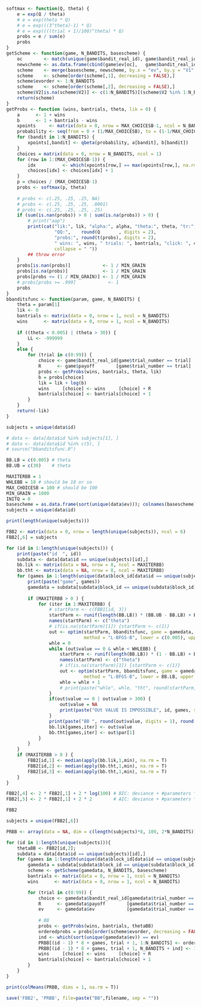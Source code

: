 ```r
softmax <- function(Q, theta) {
	e = exp(Q / theta)
	# e = exp(theta * Q)
	# e = exp(((3^theta)-1) * Q)
	# e = exp((((trial + 1)/100)^theta) * Q)
	probs = e / sum(e)
	probs
}
getScheme <- function(game, N_BANDITS, basescheme) {
	oc        <- match(unique(game$bandit_real_id), game$bandit_real_id) # trial numbers of first time choice for each bandit
	newscheme <- as.data.frame(cbind(game$ev[oc],   game$bandit_real_id[oc]))
	scheme    <- merge(basescheme, newscheme, by.x = "ev", by.y = "V1", all.x = T)
	scheme    <- scheme[order(scheme[,1], decreasing = FALSE),]
	scheme$evorder <- 1:N_BANDITS
	scheme    <- scheme[order(scheme[,2], decreasing = FALSE),]
	scheme$V2[is.na(scheme$V2)] <- c(1:N_BANDITS)[(scheme$V2 %in% 1:N_BANDITS) == F]
	return(scheme)
}
getProbs <- function (wins, bantrials, theta, lik = 0) {
	a 	   <- 1 + wins
	b      <- 1 + bantrials - wins
	xpoints 	<- matrix(data = 0, nrow = MAX_CHOICESB-1, ncol = N_BANDITS)
	probability <- seq(from = 0 + (1/MAX_CHOICESB), to = (1-1/MAX_CHOICESB), by = 1/MAX_CHOICESB)
	for (bandit in 1:N_BANDITS) {
		xpoints[,bandit] <- qbeta(probability, a[bandit], b[bandit])
	}
	choices = matrix(data = 0, nrow = N_BANDITS, ncol = 1) 
	for (row in 1:(MAX_CHOICESB-1)) {
		idx          <- which(xpoints[row,] == max(xpoints[row,], na.rm = TRUE))
		choices[idx] <- choices[idx] + 1
	}
	p = choices / (MAX_CHOICESB-1)
	probs <- softmax(p, theta)
	
	# probs <- c(.25, .25, .25, NA)
	# probs <- c(.25, .25, .25, .0001)
	# probs <- c(.25, .25, .25, .25)
	if (sum(is.nan(probs)) > 0 | sum(is.na(probs)) > 0) { 
		# print("aap")
		print(cat("lik:", lik, "alpha:", alpha, "theta:", theta, "tr:", trial,
				  "QQ:",    round(Q       , digits = 2),
				  "probs:", round(t(probs), digits = 2),
				  " wins: ", wins, " trials: ", bantrials, "click: ", choice,
				  collapse = " "))
		## throw error
	}
	probs[is.nan(probs)]            <- 1 / MIN_GRAIN
	probs[is.na(probs)]             <- 1 / MIN_GRAIN 
	probs[probs <= (1 / MIN_GRAIN)] <- 1 / MIN_GRAIN
	# probs[probs >= .999]            <- 1
	probs
}
bbanditsfunc <- function(param, game, N_BANDITS) {
	theta = param[1]
	lik <- 0 
	bantrials <- matrix(data = 0, nrow = 1, ncol = N_BANDITS) 
	wins      <- matrix(data = 0, nrow = 1, ncol = N_BANDITS) 
	
	if ((theta < 0.005) | (theta > 30)) {
		LL <- -999999	
	} 
	else {
		for (trial in c(0:99)) {
			choice <- game$bandit_real_id[game$trial_number == trial]
			R      <- game$payoff        [game$trial_number == trial]
			probs <- getProbs(wins, bantrials, theta, lik)
			b = probs[choice]
			lik = lik + log(b)
			wins     [choice] <- wins     [choice] + R
			bantrials[choice] <- bantrials[choice] + 1
		}
	}
	return(-lik)
}
```



```r
subjects = unique(data$id)

# data <- data[data$id %in% subjects[1], ]
# data <- data[data$id %in% c(5), ]
# source("bbanditsfunc.R") 

BB.LB = c(0.005) # theta
BB.UB = c(30)    # theta

MAXITERBB = 1
WHLEBB = 10 # should be 10 or so
MAX_CHOICESB = 100 # should be 100
MIN_GRAIN = 1000
INITQ = 0
basescheme = as.data.frame(sort(unique(data$ev))); colnames(basescheme)[1] <- "ev"
subjects = unique(data$id)
```


```r
print(length(unique(subjects)))

FBB2 <- matrix(data = 0, nrow = length(unique(subjects)), ncol = 6)
FBB2[,6] = subjects

for (id in 1:length(unique(subjects))) {  
	print(paste("id  ", id))
	subdata <- data[data$id == unique(subjects)[id],]
	bb.lik <- matrix(data = NA, nrow = 8, ncol = MAXITERBB) 
	bb.tht <- matrix(data = NA, nrow = 8, ncol = MAXITERBB) 
	for (games in 1:length(unique(data$block_id[data$id == unique(subjects)[id]]))) {
		print(paste("game", games))
		gamedata = subdata[subdata$block_id == unique(subdata$block_id)[games],]
		
		if (MAXITERBB > 0 ) {
			for (iter in 1:MAXITERBB) {
				# startParm <- c(FBB1[id, 3])
				startParm <- runif(length(BB.LB)) * (BB.UB - BB.LB) + BB.LB 
				names(startParm) <- c("theta")
				# if(is.na(startParm)[1]) {startParm <- c(1)}
				out <- optim(startParm, bbanditsfunc, game = gamedata, N_BANDITS = N_BANDITS, 
							 method = "L-BFGS-B", lower = c(0.005), upper = c(30))
				whle = 0
				while (out$value == 0 & whle < WHLEBB) {
					startParm <- runif(length(BB.LB)) * (1 - BB.LB) + BB.LB # subst BB.UB with 1 to focus less on randomness
					names(startParm) <- c("theta")
					# if(is.na(startParm)[1]) {startParm <- c(1)}
					out <- optim(startParm, bbanditsfunc, game = gamedata, N_BANDITS = N_BANDITS, 
							 method = "L-BFGS-B", lower = BB.LB, upper = BB.UB)
					whle = whle + 1
					# print(paste("whle", whle, "tht", round(startParm, digits = 1)))
				}
				if(out$value == 0 | out$value > 300) {
					out$value = NA
					print(paste("OUt VALUE IS IMPOSSIBLE", id, games, sep = " "))
				}
				print(paste("BB ", round(out$value, digits = 1), round(out$par[1], digits = 1)))
				bb.lik[games,iter] <- out$value
				bb.tht[games,iter] <- out$par[1]
			}
		}
	}
	if (MAXITERBB > 0 ) {
		FBB2[id,1] <- median(apply(bb.lik,1,min), na.rm = T)
		FBB2[id,2] <- median(apply(bb.tht,1,min), na.rm = T)
		FBB2[id,3] <- median(apply(bb.tht,1,min), na.rm = T)
	}
}

FBB2[,4] <- 2 * FBB2[,1] + 2 * log(100) # BIC: deviance + #parameters * log(N)
FBB2[,5] <- 2 * FBB2[,1] + 2 * 2        # AIC: deviance + #parameters * 2

FBB2

subjects = unique(FBB2[,6])

PRBB <- array(data = NA, dim = c(length(subjects)*8, 100, 2*N_BANDITS)) # 3D array subjects, trials, 8 (q values per trial and choices)

for (id in 1:length(unique(subjects))){
	thetaBB <- FBB2[id,2];
	subdata = data[data$id == unique(subjects)[id],]
	for (games in 1:length(unique(data$block_id[data$id == unique(subjects)[id]]))) {
		gamedata = subdata[subdata$block_id == unique(subdata$block_id)[games],]
		scheme <- getScheme(gamedata, N_BANDITS, basescheme) 
		bantrials <- matrix(data = 0, nrow = 1, ncol = N_BANDITS) 
		wins      <- matrix(data = 0, nrow = 1, ncol = N_BANDITS) 

		for (trial in c(0:99)) {
			choice <- gamedata$bandit_real_id[gamedata$trial_number == trial]
			R      <- gamedata$payoff        [gamedata$trial_number == trial]
			ev     <- gamedata$ev            [gamedata$trial_number == trial]
			
			# BB
			probs <- getProbs(wins, bantrials, thetaBB)
			orderedprobs = probs[order(scheme$evorder, decreasing = FALSE)]
			ind <- which(sort(unique(gamedata$ev)) == ev)
			PRBB[(id - 1) * 8 + games, trial + 1, 1:N_BANDITS] <- orderedprobs
			PRBB[(id - 1) * 8 + games, trial + 1, N_BANDITS + ind] <- 1
			wins     [choice] <- wins     [choice] + R
			bantrials[choice] <- bantrials[choice] + 1
		}
	}
}  

print(colMeans(PRBB, dims = 1, na.rm = T))

save('FBB2', 'PRBB', file=paste("BB",filename, sep = ""))
```